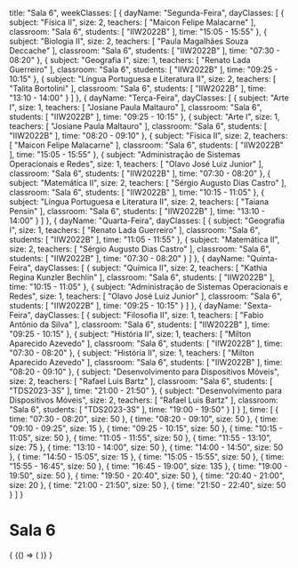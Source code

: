   title: "Sala 6",
  weekClasses: [
    {
      dayName: "Segunda-Feira",
      dayClasses: [
        {
          subject: "Física II",
          size: 2,
          teachers: [
            "Maicon Felipe Malacarne"
          ],
          classroom: "Sala 6",
          students: [
            "IIW2022B"
          ],
          time: "15:05 - 15:55"
        },
        {
          subject: "Biologia II",
          size: 2,
          teachers: [
            "Paula Magalhães Souza Deccache"
          ],
          classroom: "Sala 6",
          students: [
            "IIW2022B"
          ],
          time: "07:30 - 08:20"
        },
        {
          subject: "Geografia I",
          size: 1,
          teachers: [
            "Renato Lada Guerreiro"
          ],
          classroom: "Sala 6",
          students: [
            "IIW2022B"
          ],
          time: "09:25 - 10:15"
        },
        {
          subject: "Língua Portuguesa e Literatura II",
          size: 2,
          teachers: [
            "Talita Bortolini"
          ],
          classroom: "Sala 6",
          students: [
            "IIW2022B"
          ],
          time: "13:10 - 14:00"
        }
      ]
    },
    {
      dayName: "Terça-Feira",
      dayClasses: [
        {
          subject: "Arte I",
          size: 1,
          teachers: [
            "Josiane Paula Maltauro"
          ],
          classroom: "Sala 6",
          students: [
            "IIW2022B"
          ],
          time: "09:25 - 10:15"
        },
        {
          subject: "Arte I",
          size: 1,
          teachers: [
            "Josiane Paula Maltauro"
          ],
          classroom: "Sala 6",
          students: [
            "IIW2022B"
          ],
          time: "08:20 - 09:10"
        },
        {
          subject: "Física II",
          size: 2,
          teachers: [
            "Maicon Felipe Malacarne"
          ],
          classroom: "Sala 6",
          students: [
            "IIW2022B"
          ],
          time: "15:05 - 15:55"
        },
        {
          subject: "Administração de Sistemas Operacionais e Redes",
          size: 1,
          teachers: [
            "Olavo José Luiz Junior"
          ],
          classroom: "Sala 6",
          students: [
            "IIW2022B"
          ],
          time: "07:30 - 08:20"
        },
        {
          subject: "Matemática II",
          size: 2,
          teachers: [
            "Sérgio Augusto Dias Castro"
          ],
          classroom: "Sala 6",
          students: [
            "IIW2022B"
          ],
          time: "10:15 - 11:05"
        },
        {
          subject: "Língua Portuguesa e Literatura II",
          size: 2,
          teachers: [
            "Taiana Pensin"
          ],
          classroom: "Sala 6",
          students: [
            "IIW2022B"
          ],
          time: "13:10 - 14:00"
        }
      ]
    },
    {
      dayName: "Quarta-Feira",
      dayClasses: [
        {
          subject: "Geografia I",
          size: 1,
          teachers: [
            "Renato Lada Guerreiro"
          ],
          classroom: "Sala 6",
          students: [
            "IIW2022B"
          ],
          time: "11:05 - 11:55"
        },
        {
          subject: "Matemática II",
          size: 2,
          teachers: [
            "Sérgio Augusto Dias Castro"
          ],
          classroom: "Sala 6",
          students: [
            "IIW2022B"
          ],
          time: "07:30 - 08:20"
        }
      ]
    },
    {
      dayName: "Quinta-Feira",
      dayClasses: [
        {
          subject: "Química II",
          size: 2,
          teachers: [
            "Kathia Regina Kunzler Bechlin"
          ],
          classroom: "Sala 6",
          students: [
            "IIW2022B"
          ],
          time: "10:15 - 11:05"
        },
        {
          subject: "Administração de Sistemas Operacionais e Redes",
          size: 1,
          teachers: [
            "Olavo José Luiz Junior"
          ],
          classroom: "Sala 6",
          students: [
            "IIW2022B"
          ],
          time: "09:25 - 10:15"
        }
      ]
    },
    {
      dayName: "Sexta-Feira",
      dayClasses: [
        {
          subject: "Filosofia II",
          size: 1,
          teachers: [
            "Fabio Antônio da Silva"
          ],
          classroom: "Sala 6",
          students: [
            "IIW2022B"
          ],
          time: "09:25 - 10:15"
        },
        {
          subject: "História II",
          size: 1,
          teachers: [
            "Milton Aparecido Azevedo"
          ],
          classroom: "Sala 6",
          students: [
            "IIW2022B"
          ],
          time: "07:30 - 08:20"
        },
        {
          subject: "História II",
          size: 1,
          teachers: [
            "Milton Aparecido Azevedo"
          ],
          classroom: "Sala 6",
          students: [
            "IIW2022B"
          ],
          time: "08:20 - 09:10"
        },
        {
          subject: "Desenvolvimento para Dispositivos Móveis",
          size: 2,
          teachers: [
            "Rafael Luis Bartz"
          ],
          classroom: "Sala 6",
          students: [
            "TDS2023-3S"
          ],
          time: "21:00 - 21:50"
        },
        {
          subject: "Desenvolvimento para Dispositivos Móveis",
          size: 2,
          teachers: [
            "Rafael Luis Bartz"
          ],
          classroom: "Sala 6",
          students: [
            "TDS2023-3S"
          ],
          time: "19:00 - 19:50"
        }
      ]
    }
  ],
  time: [
    {
      time: "07:30 - 08:20",
      size: 50
    },
    {
      time: "08:20 - 09:10",
      size: 50
    },
    {
      time: "09:10 - 09:25",
      size: 15
    },
    {
      time: "09:25 - 10:15",
      size: 50
    },
    {
      time: "10:15 - 11:05",
      size: 50
    },
    {
      time: "11:05 - 11:55",
      size: 50
    },
    {
      time: "11:55 - 13:10",
      size: 75
    },
    {
      time: "13:10 - 14:00",
      size: 50
    },
    {
      time: "14:00 - 14:50",
      size: 50
    },
    {
      time: "14:50 - 15:05",
      size: 15
    },
    {
      time: "15:05 - 15:55",
      size: 50
    },
    {
      time: "15:55 - 16:45",
      size: 50
    },
    {
      time: "16:45 - 19:00",
      size: 135
    },
    {
      time: "19:00 - 19:50",
      size: 50
    },
    {
      time: "19:50 - 20:40",
      size: 50
    },
    {
      time: "20:40 - 21:00",
      size: 20
    },
    {
      time: "21:00 - 21:50",
      size: 50
    },
    {
      time: "21:50 - 22:40",
      size: 50
    }
  ]
}

# Sala 6

<div>
  {
    <BrowserOnly>
      {() => (
        <Grid
          title={data.title}
          weekClasses={data.weekClasses}
          time={data.time}
        />
      )}
    </BrowserOnly>
  }
</div>
